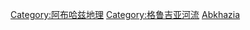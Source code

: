 {{Commonscat|Rivers of Abkhazia}}

[[Category:阿布哈兹地理|Category:阿布哈兹地理]]
[[Category:格鲁吉亚河流|Category:格鲁吉亚河流]]
[[Category:亚洲各国河流|Abkhazia]]
